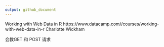 ```yaml
---
output: github_document
---
```


Working with Web Data in R
https://www.datacamp.com//courses/working-with-web-data-in-r
Charlotte Wickham

会教GET 和 POST 请求